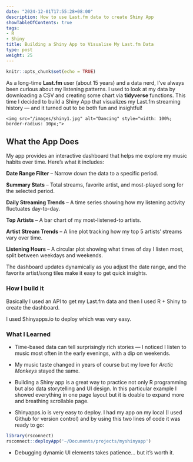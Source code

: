 ```yaml
---
date: "2024-12-01T17:55:28+08:00"
description: How to use Last.fm data to create Shiny App
showTableOfContents: true
tags:
- R
- Shiny
title: Building a Shiny App to Visualise My Last.fm Data
type: post
weight: 25
---
```


```r
knitr::opts_chunk$set(echo = TRUE)
```


As a long-time **Last.fm** user (about 15 years) and a data nerd, I’ve always been curious about my listening patterns. I used to look at my data by downloading a CSV and creating some chart via **tidyverse** functions. This time I decided to build a Shiny App that visualizes my Last.fm streaming history — and it turned out to be both fun and insightful!


  <div style="flex: 1; min-width: 250px;">
    <img src="/images/shiny1.jpg" alt="Dancing" style="width: 100%; border-radius: 10px;">
  </div>

## What the App Does 
My app provides an interactive dashboard that helps me explore my music habits over time. Here’s what it includes:

**Date Range Filter** – Narrow down the data to a specific period. 

**Summary Stats** – Total streams, favorite artist, and most-played song for the selected period. 

**Daily Streaming Trends** – A time series showing how my listening activity fluctuates day-to-day. 

**Top Artists** – A bar chart of my most-listened-to artists. 

**Artist Stream Trends** – A line plot tracking how my top 5 artists’ streams vary over time. 

**Listening Hours** – A circular plot showing what times of day I listen most, split between weekdays and weekends.


The dashboard updates dynamically as you adjust the date range, and the favorite artist/song tiles make it easy to get quick insights.

### How I build it

Basically I used an API to get my Last.fm data and then I used R + Shiny to create the dashboard.

I used Shinyapps.io to deploy which was very easy. 

### What I Learned
- Time-based data can tell surprisingly rich stories — I noticed I listen to music most often in the early evenings, with a dip on weekends.

- My music taste changed in years of course but my love for *Arctic Monkeys* stayed the same. 

- Building a Shiny app is a great way to practice not only R programming but also data storytelling and UI design. In this particular example I showed everything in one page layout but it is doable to expand more and breathing scrollable page. 

- Shinyapps.io is very easy to deploy. I had my app on my local (I used Github for version control) and by using this two lines of code it was ready to go: 

```r
library(rsconnect)
rsconnect::deployApp('~/Documents/projects/myshinyapp')
```


- Debugging dynamic UI elements takes patience... but it’s worth it.
